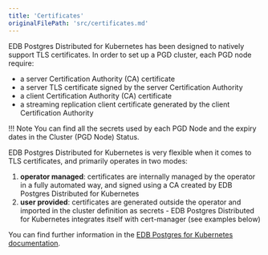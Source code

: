 ```yaml
---
title: 'Certificates'
originalFilePath: 'src/certificates.md'
---
```


EDB Postgres Distributed for Kubernetes has been designed to natively support TLS certificates.
In order to set up a PGD cluster, each PGD node require:

-   a server Certification Authority (CA) certificate
-   a server TLS certificate signed by the server Certification Authority
-   a client Certification Authority (CA) certificate
-   a streaming replication client certificate generated by the client Certification Authority

!!! Note
    You can find all the secrets used by each PGD Node and the expiry dates in
    the Cluster (PGD Node) Status.

EDB Postgres Distributed for Kubernetes is very flexible when it comes to TLS certificates, and
primarily operates in two modes:

1.  **operator managed**: certificates are internally
    managed by the operator in a fully automated way, and signed using a CA created
    by EDB Postgres Distributed for Kubernetes
2.  **user provided**: certificates are
    generated outside the operator and imported in the cluster definition as
    secrets - EDB Postgres Distributed for Kubernetes integrates itself with cert-manager (see
    examples below)

You can find further information in the
[EDB Postgres for Kubernetes documentation](https://www.enterprisedb.com/docs/postgres_for_kubernetes/latest/certificates/).
